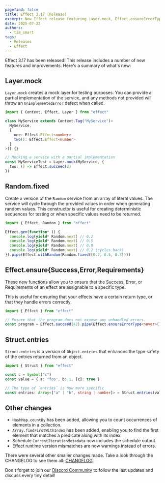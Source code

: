 ```yaml
---
pagefind: false
title: Effect 3.17 (Release)
excerpt: New Effect release featuring Layer.mock, Effect.ensureErrorType, and more!
date: 2025-07-22
authors:
  - tim_smart
tags:
  - Releases
  - Effect
---
```


Effect 3.17 has been released! This release includes a number of new features
and improvements. Here's a summary of what's new:

## Layer.mock

`Layer.mock` creates a mock layer for testing purposes. You can provide a partial
implementation of the service, and any methods not provided will
throw an `UnimplementedError` defect when called.

```ts
import { Context, Effect, Layer } from "effect"

class MyService extends Context.Tag("MyService")<
  MyService,
  {
    one: Effect.Effect<number>
    two(): Effect.Effect<number>
  }
>() {}

// Mocking a service with a partial implementation
const MyServiceTest = Layer.mock(MyService, {
  two: () => Effect.succeed(2)
})
```

## Random.fixed

Create a version of the `Random` service from an array of literal values.
The service will cycle through the provided values in order when generating random values.
This constructor is useful for creating deterministic sequences for testing or when specific values need to be returned.

```ts
import { Effect, Random } from "effect"

Effect.gen(function* () {
  console.log(yield* Random.next) // 0.2
  console.log(yield* Random.next) // 0.5
  console.log(yield* Random.next) // 0.8
  console.log(yield* Random.next) // 0.2 (cycles back)
}).pipe(Effect.withRandom(Random.fixed([0.2, 0.5, 0.8])))
```

## Effect.ensure\{Success,Error,Requirements\}

These new functions allow you to ensure that the Success, Error, or Requirements of an effect are assignable to a specific type.

This is useful for ensuring that your effects have a certain return type, or that they handle errors correctly.

```ts
import { Effect } from "effect"

// Ensure that the program does not expose any unhandled errors.
const program = Effect.succeed(42).pipe(Effect.ensureErrorType<never>())
```

## Struct.entries

`Struct.entries` is a version of `Object.entries` that enhances the type safety of the entries returned from an object.

```ts
import { Struct } from "effect"

const c = Symbol("c")
const value = { a: "foo", b: 1, [c]: true }

// The type of `entries` is now more specific
const entries: Array<["a" | "b", string | number]> = Struct.entries(value)
```

## Other changes

- `HashMap.countBy` has been added, allowing you to count occurrences of elements in a collection.
- `Array.findFirstWithIndex` has been added, enabling you to find the first element that matches a predicate along with its index.
- Schedule `CurrentIterationMetadata` now includes the schedule output.
- Effect runtime version mismatches are now warnings instead of errors.

There were several other smaller changes made. Take a look through the CHANGELOG to see them all: [CHANGELOG](https://github.com/Effect-TS/effect/blob/main/packages/effect/CHANGELOG.md).

Don't forget to join our [Discord Community](https://discord.gg/effect-ts) to follow the last updates and discuss every tiny detail!
